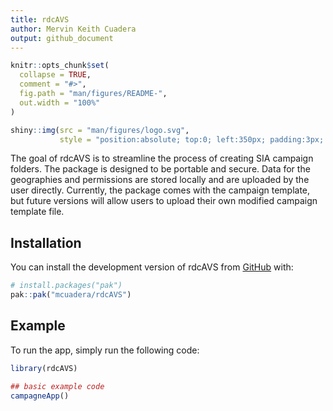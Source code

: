 ```yaml
---
title: rdcAVS
author: Mervin Keith Cuadera
output: github_document
---
```


<!-- README.md is generated from README.Rmd. Please edit that file -->

```r
knitr::opts_chunk$set(
  collapse = TRUE,
  comment = "#>",
  fig.path = "man/figures/README-",
  out.width = "100%"
)
```

```r
shiny::img(src = "man/figures/logo.svg", 
           style = "position:absolute; top:0; left:350px; padding:3px; height: 90px;")
```

<!-- badges: start -->
<!-- badges: end -->

The goal of rdcAVS is to streamline the process of creating SIA campaign folders. The package is
designed to be portable and secure. Data for the geographies and permissions are stored locally and 
are uploaded by the user directly. Currently, the package comes with the campaign template, but future versions will allow 
users to upload their own modified campaign template file.

## Installation

You can install the development version of rdcAVS from [GitHub](https://github.com/) with:

``` r
# install.packages("pak")
pak::pak("mcuadera/rdcAVS")
```

## Example

To run the app, simply run the following code:

``` r
library(rdcAVS)

## basic example code
campagneApp()
```


